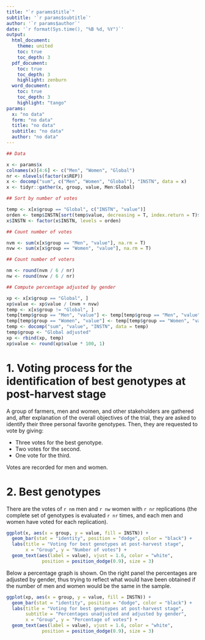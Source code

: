 ```yaml
---
title: "`r params$title`"
subtitle: '`r params$subtitle`'
author: '`r params$author`'
date: '`r format(Sys.time(), "%B %d, %Y")`'
output: 
  html_document:
    theme: united
    toc: true
    toc_depth: 3
  pdf_document:
    toc: true
    toc_depth: 3
    highlight: zenburn
  word_document:
    toc: true
    toc_depth: 3
    highlight: "tango"
params:
  x: "no data"
  form: "no data"
  title: "no data"
  subtitle: "no data"
  author: "no data"
---
```


```r

## Data

x <- params$x
colnames(x)[4:6] <- c("Men", "Women", "Global")
nr <- nlevels(factor(x$REP))
x <- docomp("sum", c("Men", "Women", "Global"), "INSTN", data = x)
x <- tidyr::gather(x, group, value, Men:Global)

## Sort by number of votes

temp <- x[x$group == "Global", c("INSTN", "value")]
orden <- temp$INSTN[sort(temp$value, decreasing = T, index.return = T)$ix]
x$INSTN <- factor(x$INSTN, levels = orden)

## Count number of votes

nvm <- sum(x[x$group == "Men", "value"], na.rm = T)
nvw <- sum(x[x$group == "Women", "value"], na.rm = T)

## Count number of voters

nm <- round(nvm / 6 / nr)
nw <- round(nvw / 6 / nr)

## Compute percentage adjusted by gender

xp <- x[x$group == "Global", ]
xp$value <- xp$value / (nvm + nvw)
temp <- x[x$group != "Global", ]
temp[temp$group == "Men", "value"] <- temp[temp$group == "Men", "value"] / nvm / 2
temp[temp$group == "Women", "value"] <- temp[temp$group == "Women", "value"] / nvw / 2
temp <- docomp("sum", "value", "INSTN", data = temp)
temp$group <- "Global adjusted"
xp <- rbind(xp, temp)
xp$value <- round(xp$value * 100, 1)

```

# 1. Voting process for the identification of best genotypes at post-harvest stage

A group of farmers, men and women, and other stakeholders are gathered and, after explanation of the overall objectives of the trial, they are asked to identify their three personal favorite genotypes. Then, they are requested to vote by giving:

- Three votes for the best genotype.
- Two votes for the second.
- One vote for the third.

Votes are recorded for men and women.

# 2. Best genotypes

There are the votes of `r nm` men and `r nw` women with `r nr` replications (the complete set of genotypes is evaluated `r nr` times, and each men and women have voted for each replication).

```r
ggplot(x, aes(x = group, y = value, fill = INSTN)) +
  geom_bar(stat = "identity", position = "dodge", color = "black") + 
  labs(title = "Voting for best genotypes at post-harvest stage",
       x = "Group", y = "Number of votes") +
  geom_text(aes(label = value), vjust = 1.6, color = "white",
             position = position_dodge(0.9), size = 3)
```

Below a percentage graph is shown. On the right panel the percentages are adjusted by gender, thus trying to reflect what would have been obtained if the number of men and women would be the same in the sample.

```r
ggplot(xp, aes(x = group, y = value, fill = INSTN)) +
  geom_bar(stat = "identity", position = "dodge", color = "black") + 
  labs(title = "Voting for best genotypes at post-harvest stage",
       subtitle = "Percentages unadjusted and adjusted by gender",
       x = "Group", y = "Percentage of votes") +
  geom_text(aes(label = value), vjust = 1.6, color = "white",
             position = position_dodge(0.9), size = 3)
```
